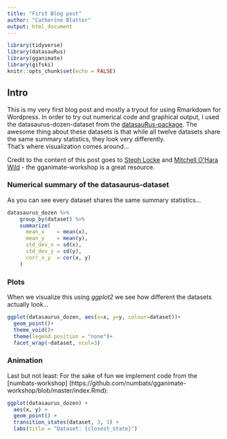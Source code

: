 ```yaml
---
title: "First Blog post"
author: "Catherine Blatter"
output: html_document
---
```


```r
library(tidyverse)
library(datasauRus)
library(gganimate)
library(gifski)
knitr::opts_chunk$set(echo = FALSE)
```

## Intro

This is my very first blog post and mostly a tryout for using Rmarkdown for Wordpress.
In order to try out numerical code and graphical output, I used the datasaurus-dozen-dataset from the 
[datasauRus-package](https://itsalocke.com/datasaurus/). The awesome thing about these datasets is that while all twelve datasets share the same summary statistics, they look very differently.  
That's where visualization comes around...

Credit to the content of this post goes to [Steph Locke](https://itsalocke.com) and [Mitchell O'Hara Wild](https://github.com/numbats/gganimate-workshop/blob/master/index.Rmd) - the gganimate-workshop is a great resource.

### Numerical summary of the datasaurus-dataset

As you can see every dataset shares the same summary statistics...  

```r

datasaurus_dozen %>% 
    group_by(dataset) %>% 
    summarize(
      mean_x    = mean(x),
      mean_y    = mean(y),
      std_dev_x = sd(x),
      std_dev_y = sd(y),
      corr_x_y  = cor(x, y)
    )

```

### Plots

When we visualize this using *ggplot2* we see how different the datasets actually look...  


```r

ggplot(datasaurus_dozen, aes(x=x, y=y, colour=dataset))+
  geom_point()+
  theme_void()+
  theme(legend.position = "none")+
  facet_wrap(~dataset, ncol=3)

```


### Animation

Last but not least: For the sake of fun we implement code from the [numbats-workshop] (https://github.com/numbats/gganimate-workshop/blob/master/index.Rmd): 

```r
ggplot(datasaurus_dozen) +
  aes(x, y) +
  geom_point() +
  transition_states(dataset, 3, 1) +
  labs(title = "Dataset: {closest_state}")
```


